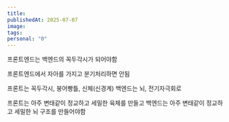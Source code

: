 ```yaml
---
title: 
publishedAt: 2025-07-07
image: 
tags: 
personal: "0"
---
```

프론트엔드는 백엔드의 꼭두각시가 되어야함

프론트엔드에서 자아를 가지고 분기처리하면 안됨

프론트는 꼭두각시, 붕어빵틀, 신체(신경계)
백엔드는 뇌, 전기자극회로

프론트는 아주 변태같이 정교하고 세밀한 육체를 만들고
백엔드는 아주 변태같이 정교하고 세밀한 뇌 구조를 만들어야함